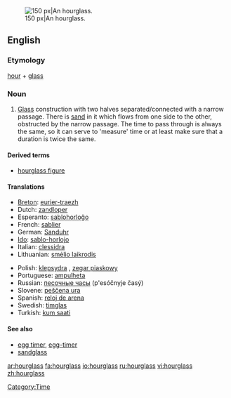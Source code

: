 [[Image:Wooden_hourglass.jpg|thumb|right|150 px|An hourglass.]]
==English==
{{wikipedia}}

===Etymology===
[[hour]] + [[glass]]

===Noun===
{{en-noun|sg=[[hour]][[glass]]|es}}

# [[glass|Glass]] construction with two halves separated/connected with a narrow passage. There is [[sand]] in it which flows from one side to the other, obstructed by the narrow passage. The time to pass through is always the same, so it can serve to 'measure' time or at least make sure that a duration is twice the same.

====Derived terms====
*[[hourglass figure]]

====Translations====
{{top}}
*[[Breton]]: [[eurier-traezh]] {{m}}
*Dutch: [[zandloper]] {{m}}
*Esperanto: [[sablohorloĝo]]
*French: [[sablier]] {{g|French}}
*German: [[Sanduhr]] {{f}}
*[[Ido]]: [[sablo-horlojo]]
*Italian: [[clessidra]] {{f}}
*Lithuanian: [[smėlio laikrodis]] {{m}}
{{mid}}
*Polish: [[klepsydra]] {{f}}, [[zegar piaskowy]] {{m}}
*Portuguese: [[ampulheta]] {{f}}
*Russian: [[песочные часы]] (p'esóčnyje časý) {{p}}
*Slovene: [[peščena ura]] {{f}}
*Spanish: [[reloj de arena]] {{m}}
*Swedish: [[timglas]] {{g|Swedish}}
*Turkish: [[kum saati]]
{{bottom}}

====See also====
*[[egg timer]], [[egg-timer]]
*[[sandglass]]

[[Category:Time]]

[[ar:hourglass]]
[[fa:hourglass]]
[[io:hourglass]]
[[ru:hourglass]]
[[vi:hourglass]]
[[zh:hourglass]]